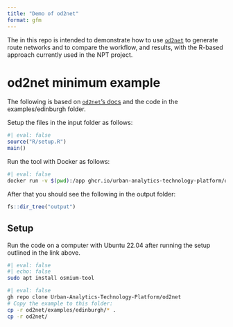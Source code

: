 ```yaml
---
title: "Demo of od2net"
format: gfm
---
```


The in this repo is intended to demonstrate how to use [`od2net`](https://github.com/Urban-Analytics-Technology-Platform/od2net) to generate route networks and to compare the workflow, and results, with the R-based approach currently used in the NPT project.

# od2net minimum example

The following is based on [`od2net`'s docs](https://github.com/Urban-Analytics-Technology-Platform/od2net/blob/main/docs/tutorial_examples.md#running-the-edinburgh-example) and the code in the examples/edinburgh folder.


Setup the files in the input folder as follows:


```r
#| eval: false
source("R/setup.R")
main()
```

Run the tool with Docker as follows:


```bash
#| eval: false
docker run -v $(pwd):/app ghcr.io/urban-analytics-technology-platform/od2net:main /app/config.json
```

After that you should see the following in the output folder:

```r
fs::dir_tree("output")
```

## Setup

Run the code on a computer with Ubuntu 22.04 after running the setup outlined in the link above.

```bash
#| eval: false
#| echo: false
sudo apt install osmium-tool
```

```bash
#| eval: false
gh repo clone Urban-Analytics-Technology-Platform/od2net
# Copy the example to this folder:
cp -r od2net/examples/edinburgh/* .
cp -r od2net/
```


